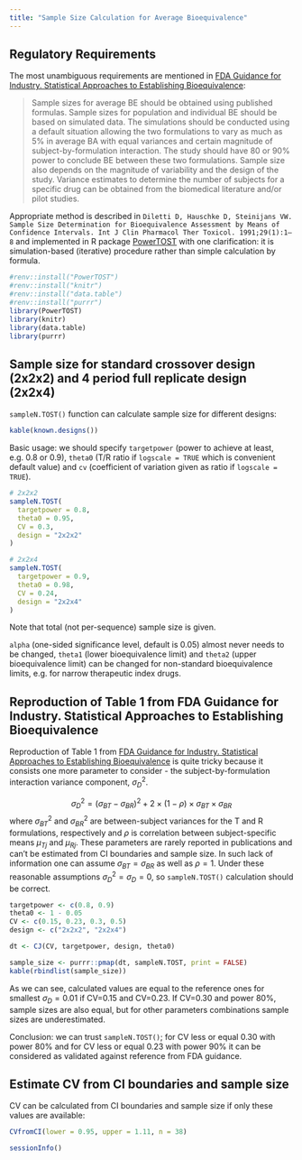 ```yaml
---
title: "Sample Size Calculation for Average Bioequivalence"
---
```


## Regulatory Requirements

The most unambiguous requirements are mentioned in [FDA Guidance for Industry. Statistical Approaches to Establishing Bioequivalence](https://www.fda.gov/media/70958/download):

> Sample sizes for average BE should be obtained using published formulas. Sample sizes for population and individual BE should be based on simulated data. The simulations should be conducted using a default situation allowing the two formulations to vary as much as 5% in average BA with equal variances and certain magnitude of subject-by-formulation interaction. The study should have 80 or 90% power to conclude BE between these two formulations. Sample size also depends on the magnitude of variability and the design of the study. Variance estimates to determine the number of subjects for a specific drug can be obtained from the biomedical literature and/or pilot studies.

Appropriate method is described in `Diletti D, Hauschke D, Steinijans VW. Sample Size Determination for Bioequivalence Assessment by Means of Confidence Intervals. Int J Clin Pharmacol Ther Toxicol. 1991;29(1):1–8` and implemented in R package [PowerTOST](https://cran.r-project.org/web/packages/PowerTOST/index.html) with one clarification: it is simulation-based (iterative) procedure rather than simple calculation by formula.

```r
#renv::install("PowerTOST")
#renv::install("knitr")
#renv::install("data.table")
#renv::install("purrr")
library(PowerTOST)
library(knitr)
library(data.table)
library(purrr)
```


## Sample size for standard crossover design (2x2x2) and 4 period full replicate design (2x2x4)

`sampleN.TOST()` function can calculate sample size for different designs:

```r
kable(known.designs())
```

Basic usage: we should specify `targetpower` (power to achieve at least, e.g. 0.8 or 0.9), `theta0` (T/R ratio if `logscale = TRUE` which is convenient default value) and `cv` (coefficient of variation given as ratio if `logscale = TRUE`).

```r
# 2x2x2
sampleN.TOST(
  targetpower = 0.8, 
  theta0 = 0.95, 
  CV = 0.3, 
  design = "2x2x2"
)
```

```r
# 2x2x4
sampleN.TOST(
  targetpower = 0.9, 
  theta0 = 0.98, 
  CV = 0.24, 
  design = "2x2x4"
)
```

Note that total (not per-sequence) sample size is given.

`alpha` (one-sided significance level, default is 0.05) almost never needs to be changed, `theta1` (lower bioequivalence limit) and `theta2` (upper bioequivalence limit) can be changed for non-standard bioequivalence limits, e.g. for narrow therapeutic index drugs.

## Reproduction of Table 1 from FDA Guidance for Industry. Statistical Approaches to Establishing Bioequivalence

Reproduction of Table 1 from [FDA Guidance for Industry. Statistical Approaches to Establishing Bioequivalence](https://www.fda.gov/media/70958/download) is quite tricky because it consists one more parameter to consider - the subject-by-formulation interaction variance component, $\sigma_D^2$. 

$$\sigma_D^2=(\sigma_{BT}-\sigma_{BR})^2+2\times(1-\rho)\times\sigma_{BT}\times\sigma_{BR}$$
where $\sigma_{BT}^2$ and $\sigma_{BR}^2$ are between-subject variances for the T and R formulations, respectively and $\rho$ is correlation between subject-specific means $\mu_{Tj}$ and $\mu_{Rj}$. These parameters are rarely reported in publications and can't be estimated from CI boundaries and sample size. In such lack of information one can assume $\sigma_{BT}=\sigma_{BR}$ as well as $\rho=1$. Under these reasonable assumptions $\sigma_D^2=\sigma_D=0$, so `sampleN.TOST()` calculation should be correct. 

```r
targetpower <- c(0.8, 0.9)
theta0 <- 1 - 0.05
CV <- c(0.15, 0.23, 0.3, 0.5)
design <- c("2x2x2", "2x2x4")

dt <- CJ(CV, targetpower, design, theta0)

sample_size <- purrr::pmap(dt, sampleN.TOST, print = FALSE)
kable(rbindlist(sample_size))
```

As we can see, calculated values are equal to the reference ones for smallest $\sigma_D=0.01$ if CV=0.15 and CV=0.23. If CV=0.30 and power 80%, sample sizes are also equal, but for other parameters combinations sample sizes are underestimated. 

Conclusion: we can trust `sampleN.TOST()`; for CV less or equal 0.30 with power 80% and for CV less or equal 0.23 with power 90% it can be considered as validated against reference from FDA guidance.


## Estimate CV from CI boundaries and sample size

CV can be calculated from CI boundaries and sample size if only these values are available:

```r
CVfromCI(lower = 0.95, upper = 1.11, n = 38)
```


::: {.callout-note collapse="true" title="Session Info"}
```r
sessionInfo()
```
:::
